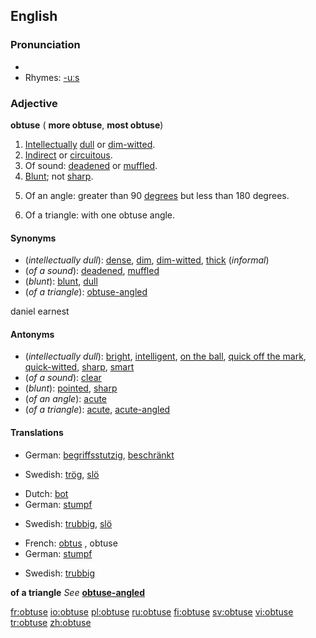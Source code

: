 ==English==

===Pronunciation===
*{{audio|en-us-obtuse.ogg|Audio (US)}}
*Rhymes: [[Rhymes:English:-uːs|-uːs]]

===Adjective===
'''obtuse''' ({{compar}} '''more obtuse''', {{superl}} '''most obtuse''')

# [[intellectual|Intellectual]]ly [[dull]] or [[dim-witted]].
# [[indirect|Indirect]] or [[circuitous]].
# Of sound: [[deaden]]ed or [[muffle]]d.
# [[blunt|Blunt]]; not [[sharp]].
# {{geometry}} Of an angle: greater than 90 [[degree]]s but less than 180 degrees.
# {{geometry}} Of a triangle: with one obtuse angle.

====Synonyms====
*(''intellectually dull''): [[dense]], [[dim]], [[dim-witted]], [[thick]] (''informal'')
*(''of a sound''): [[deaden]]ed, [[muffle]]d
*(''blunt''): [[blunt]], [[dull]]
*(''of a triangle''): [[obtuse-angled]]
daniel earnest

====Antonyms====
*(''intellectually dull''): [[bright]], [[intelligent]], [[on the ball]], [[quick off the mark]], [[quick-witted]], [[sharp]], [[smart]]
*(''of a sound''): [[clear]]
*(''blunt''): [[pointed]], [[sharp]]
*(''of an angle''): [[acute]]
*(''of a triangle''): [[acute]], [[acute-angled]]

====Translations====
{{trans-top|intellectually dull}}
*German: [[begriffsstutzig]], [[beschränkt]]
{{trans-mid}}
*Swedish: [[trög]], [[slö]]
{{trans-bottom}}

{{trans-top|of a sound}}
{{trans-mid}}
{{trans-bottom}}

{{trans-top|blunt}}
*Dutch: [[bot]]
*German: [[stumpf]]
{{trans-mid}}
*Swedish: [[trubbig]], [[slö]]
{{trans-bottom}}

{{trans-top|of an angle}}
*French: [[obtus]] {{m}}, obtuse {{f}}
*German: [[stumpf]]
{{trans-mid}}
*Swedish: [[trubbig]]
{{trans-bottom}}

'''of a triangle'''
''See'' '''[[obtuse-angled]]'''

[[fr:obtuse]]
[[io:obtuse]]
[[pl:obtuse]]
[[ru:obtuse]]
[[fi:obtuse]]
[[sv:obtuse]]
[[vi:obtuse]]
[[tr:obtuse]]
[[zh:obtuse]]